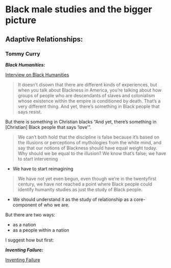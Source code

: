 # Black male studies and the bigger picture

## Adaptive Relationships:

### Tommy Curry

***Black Humanities:***

[Interview on Black Humanities](file:///C:/Users/redap/mega-folder/zotero_storage/Humanizing_Blackness_An_Interview_With_T.pdf)

> It doesn’t disown that there are different kinds of
experiences, but when you talk about Blackness in America, you’re talking about how
groups of people who are descendants of slaves and colonialism whose existence within
the empire is conditioned by death. That’s a very different thing. And yet, there’s something
in Black people that says resist.

But there is something in Christian blacks "And yet, there's something in [Christian] Black people that says 'love'".

> We can’t both hold that the discipline is false
because it’s based on the illusions or perceptions of mythologies from the white mind, and
say that our notions of Blackness should have equal weight today. Why should we be equal
to the illusion? We know that’s false; we have to start intervening

* We have to start reimagining

> We have not yet even begun, even though we’re in the twentyfirst century, we have not reached a point where Black people could identify humanity
studies as just the study of Black people.

* We should understand it as the study of relationship as a core-component of who we are.

But there are two ways:

* as a nation
* as a people within a nation

I suggest how but first:

***Inventing Failure:***

[Inventing Failure](https://www.academia.edu/51002655/Inventing_Failure_Being_Black_and_Male_in_Liberal_Arts_Graduate_Programs_Such_as_Philosophy)

